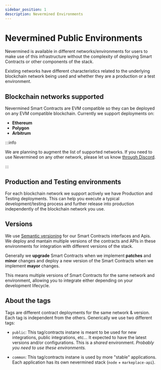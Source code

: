 ```yaml
---
sidebar_position: 1
description: Nevermined Environments
---
```


# Nevermined Public Environments

Nevermined is available in different networks/environments for users to make use of this
infrastructure without the complexity of deploying Smart Contracts or other components of
the stack.

Existing networks have different characteristics related to the underlying blockchain network being used and whether they are a production or a test environment.

## Blockchain networks supported

Nevermined Smart Contracts are EVM compatible so they can be deployed on any EVM compatible blockchain. Currently we support deployments on:

- **Ethereum**
- **Polygon**
- **Arbitrum**

:::info

We are planning to augment the list of supported networks. If you need to use Nevermined on any other network, please let us know [through Discord](https://discord.gg/GZju2qScKq).

:::

## Production and Testing environments

For each blockchain network we support actively we have Production and Testing deployments. This can help you execute a typical development/testing process and further release into production independently of the blockchain network you use.

## Versions

We use [Semantic versioning](https://semver.org/) for our Smart Contracts interfaces and Apis. We deploy and mantain multiple versions of the contracts and APIs in these environments for integration with different versions of the stack.

Generally we **upgrade** Smart Contracts when we implement **patches** and **minor** changes and deploy a new version of the Smart Contracts when we implement **mayor** changes.

This means multiple versions of Smart Contracts for the same network and environment, allowing you to integrate either depending on your development lifecycle.

## About the tags

Tags are different contract deployments for the same network & version. Each tag is independent from the others. Generically we use two different tags:

- `public`: This tag/contracts instane is meant to be used for new integrations, public integrations, etc... It expected to have the latest versions and/or configurations. This is a _shared_ environment. _Probably you need to use these environments._

- `common`: This tag/contracts instane is used by more "stable" applications. Each application has its own nevermined stack (`node` + `markeplace-api`).


<DocCardList />
